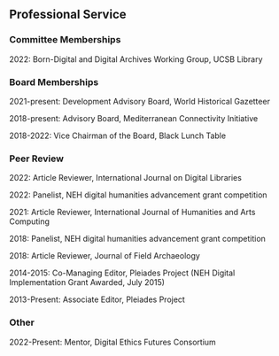 ## Professional Service  

### Committee Memberships  
2022: Born-Digital and Digital Archives Working Group, UCSB Library

### Board Memberships  
2021-present: Development Advisory Board, World Historical Gazetteer 

2018-present: Advisory Board, Mediterranean Connectivity Initiative

2018-2022: Vice Chairman of the Board, Black Lunch Table

### Peer Review  
2022: Article Reviewer, International Journal on Digital Libraries

2022: Panelist, NEH digital humanities advancement grant competition

2021: Article Reviewer, International Journal of Humanities and Arts Computing

2018: Panelist, NEH digital humanities advancement grant competition

2018: Article Reviewer, Journal of Field Archaeology

2014-2015: Co-Managing Editor, Pleiades Project 
(NEH Digital Implementation Grant Awarded, July 2015)

2013-Present: Associate Editor, Pleiades Project

### Other  

2022-Present: Mentor, Digital Ethics Futures Consortium
